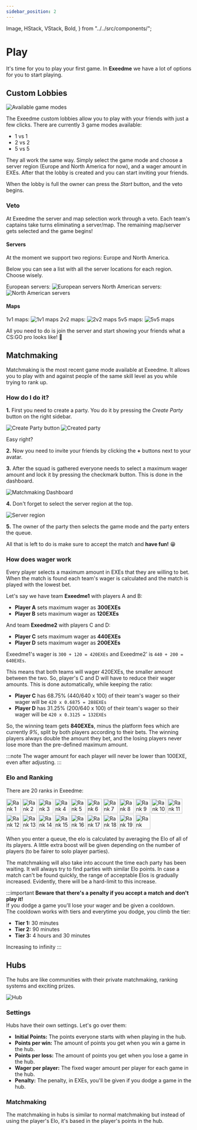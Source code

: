 ```yaml
---
sidebar_position: 2
---
```


  Image,
  HStack,
  VStack,
  Bold,
} from "../../src/components/";

# Play

It's time for you to play your first game. In **Exeedme** we have a lot of options for you to start playing.

## Custom Lobbies

<Image src="/img/platform/custom_lobbies.png" alt="Available game modes" />

The Exeedme custom lobbies allow you to play with your friends with just a few clicks. There are currently 3 game modes available:

- 1 vs 1
- 2 vs 2
- 5 vs 5

They all work the same way. Simply select the game mode and choose a server region (Europe and North America for now), and a wager amount in EXEs. After that the lobby is created and you can start inviting your friends.

When the lobby is full the owner can press the _Start_ button, and the veto begins.

### Veto

At Exeedme the server and map selection work through a veto. Each team's captains take turns eliminating a server/map.
The remaining map/server gets selected and the game begins!

#### Servers

At the moment we support two regions: Europe and North America.

Below you can see a list with all the server locations for each region. Choose wisely.

<VStack alignItems="center" spacing="16px">
  <VStack alignItems="flex-start" spacing="8px">
    <Bold>European servers:</Bold>
    <Image
      src="/img/platform/europe.png"
      alt="European servers"
      maxWidth="500px"
    />
  </VStack>
  <VStack alignItems="flex-start" spacing="8px">
    <Bold>North American servers:</Bold>
    <Image
      src="/img/platform/north_america.png"
      alt="North American servers"
      maxWidth="500px"
    />
  </VStack>
</VStack>

#### Maps

<VStack alignItems="center" spacing="16px">
  <VStack alignItems="flex-start" spacing="8px">
    <Bold>1v1 maps:</Bold>
    <Image src="/img/platform/1v1_maps.png" alt="1v1 maps" maxWidth="500px" />
  </VStack>
  <VStack alignItems="flex-start" spacing="8px">
    <Bold>2v2 maps:</Bold>
    <Image src="/img/platform/2v2_maps.png" alt="2v2 maps" maxWidth="500px" />
  </VStack>
  <VStack alignItems="flex-start" spacing="8px">
    <Bold>5v5 maps:</Bold>
    <Image src="/img/platform/5v5_maps.png" alt="5v5 maps" maxWidth="500px" />
  </VStack>
</VStack>
<br />

All you need to do is join the server and start showing your friends what a CS:GO pro looks like! 🤪

## Matchmaking

Matchmaking is the most recent game mode available at Exeedme. It allows you to play with and against people of the same skill level as you while trying to rank up.

### How do I do it?

**1.** First you need to create a party. You do it by pressing the _Create Party_ button on the right sidebar.

<HStack justifyContent="space-around" flexWrap="wrap">
  <Image src="/img/platform/create_party.png" alt="Create Party button" />
  <Image src="/img/platform/party.png" alt="Created party" />
</HStack>

Easy right?

**2.** Now you need to invite your friends by clicking the **+** buttons next to your avatar.

**3.** After the squad is gathered everyone needs to select a maximum wager amount and lock it by pressing the checkmark button. This is done in the dashboard.

<Image
  src="/img/platform/matchmaking.png"
  alt="Matchmaking Dashboard"
  marginBottom="12px"
/>

**4.** Don't forget to select the server region at the top.

<Image
  src="/img/platform/server_region.png"
  alt="Server region"
  marginBottom="12px"
  maxWidth="500px"
/>

**5.** The owner of the party then selects the game mode and the party enters the queue.

All that is left to do is make sure to accept the match and **have fun!** 😁

### How does wager work

Every player selects a maximum amount in EXEs that they are willing to bet. When the match is found each team's wager is calculated and the match is played with the lowest bet.

Let's say we have team **Exeedme1** with players A and B:

- **Player A** sets maximum wager as **300EXEs**
- **Player B** sets maximum wager as **120EXEs**

And team **Exeedme2** with players C and D:

- **Player C** sets maximum wager as **440EXEs**
- **Player D** sets maximum wager as **200EXEs**

Exeedme1's wager is `300 + 120 = 420EXEs` and Exeedme2' is `440 + 200 = 640EXEs`.

This means that both teams will wager 420EXEs, the smaller amount between the two. So, player's C and D will have to reduce their wager amounts. This is done automatically, while keeping the ratio:

- **Player C** has 68.75% (440/640 x 100) of their team's wager so their wager will be `420 x 0.6875 = 288EXEs`
- **Player D** has 31.25% (200/640 x 100) of their team's wager so their wager will be `420 x 0.3125 = 132EXEs`

So, the winning team gets **840EXEs**, minus the platform fees which are currently _9%_, split by both players according to their bets. The winning players always double the amount they bet, and the losing players never lose more than the pre-defined maximum amount.

:::note
The wager amount for each player will never be lower than 100EXE, even after
adjusting.
:::

### Elo and Ranking

There are 20 ranks in Exeedme:

<HStack justifyContent="space-around" flexWrap="wrap" marginBottom="8px">
  <Image src="/img/platform/ranks/1.svg" alt="Rank 1" height="40px" />
  <Image src="/img/platform/ranks/2.svg" alt="Rank 2" height="40px" />
  <Image src="/img/platform/ranks/3.svg" alt="Rank 3" height="40px" />
  <Image src="/img/platform/ranks/4.svg" alt="Rank 4" height="40px" />
  <Image src="/img/platform/ranks/5.svg" alt="Rank 5" height="40px" />
  <Image src="/img/platform/ranks/6.svg" alt="Rank 6" height="40px" />
  <Image src="/img/platform/ranks/7.svg" alt="Rank 7" height="40px" />
  <Image src="/img/platform/ranks/8.svg" alt="Rank 8" height="40px" />
  <Image src="/img/platform/ranks/9.svg" alt="Rank 9" height="40px" />
  <Image src="/img/platform/ranks/10.svg" alt="Rank 10" height="40px" />
</HStack>
<HStack justifyContent="space-around" flexWrap="wrap">
  <Image src="/img/platform/ranks/11.svg" alt="Rank 11" height="40px" />
  <Image src="/img/platform/ranks/12.svg" alt="Rank 12" height="40px" />
  <Image src="/img/platform/ranks/13.svg" alt="Rank 13" height="40px" />
  <Image src="/img/platform/ranks/14.svg" alt="Rank 14" height="40px" />
  <Image src="/img/platform/ranks/15.svg" alt="Rank 15" height="40px" />
  <Image src="/img/platform/ranks/16.svg" alt="Rank 16" height="40px" />
  <Image src="/img/platform/ranks/17.svg" alt="Rank 17" height="40px" />
  <Image src="/img/platform/ranks/18.svg" alt="Rank 18" height="40px" />
  <Image src="/img/platform/ranks/19.svg" alt="Rank 19" height="40px" />
  <Image src="/img/platform/ranks/20.svg" alt="Rank 20" height="40px" />
</HStack>
<br />

When you enter a queue, the elo is calculated by averaging the Elo of all of its players. A little extra boost will be given depending on the number of players (to be fairer to solo player parties).

The matchmaking will also take into account the time each party has been waiting. It will always try to find parties with similar Elo points. In case a match can't be found quickly, the range of acceptable Elos is gradually increased. Evidently, there will be a hard-limit to this increase.

:::important
**Beware that there's a penalty if you accept a match and don't play it!**  
If you dodge a game you'll lose your wager and be given a cooldown.  
The cooldown works with tiers and everytime you dodge, you climb the tier:
- **Tier 1:** 30 minutes
- **Tier 2:** 90 minutes
- **Tier 3:** 4 hours and 30 minutes

Increasing to infinity
:::

## Hubs

The hubs are like communities with their private matchmaking, ranking systems and exciting prizes.

<Image src="/img/platform/hub.png" alt="Hub" />

### Settings

Hubs have their own settings. Let's go over them:

- **Initial Points:** The points everyone starts with when playing in the hub.
- **Points per win:** The amount of points you get when you win a game in the hub.
- **Points per loss:** The amount of points you get when you lose a game in the hub.
- **Wager per player:** The fixed wager amount per player for each game in the hub.
- **Penalty:** The penalty, in EXEs, you'll be given if you dodge a game in the hub.

### Matchmaking

The matchmaking in hubs is similar to normal matchmaking but instead of using the player's Elo, it's based in the player's points in the hub.
